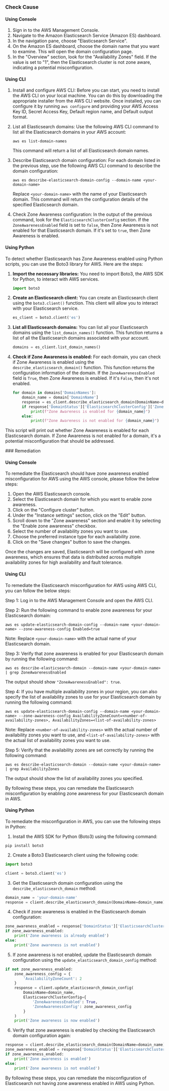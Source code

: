 

<Tabs><Tab title='Cause'>
### Check Cause

#### Using Console

1. Sign in to the AWS Management Console.
2. Navigate to the Amazon Elasticsearch Service (Amazon ES) dashboard.
3. In the navigation pane, choose "Elasticsearch Service".
4. On the Amazon ES dashboard, choose the domain name that you want to examine. This will open the domain configuration page.
5. In the "Overview" section, look for the "Availability Zones" field. If the value is set to "1", then the Elasticsearch cluster is not zone aware, indicating a potential misconfiguration.

#### Using CLI

1. Install and configure AWS CLI: Before you can start, you need to install the AWS CLI on your local machine. You can do this by downloading the appropriate installer from the AWS CLI website. Once installed, you can configure it by running `aws configure` and providing your AWS Access Key ID, Secret Access Key, Default region name, and Default output format.

2. List all Elasticsearch domains: Use the following AWS CLI command to list all the Elasticsearch domains in your AWS account:

   ```
   aws es list-domain-names
   ```
   This command will return a list of all Elasticsearch domain names.

3. Describe Elasticsearch domain configuration: For each domain listed in the previous step, use the following AWS CLI command to describe the domain configuration:

   ```
   aws es describe-elasticsearch-domain-config --domain-name <your-domain-name>
   ```
   Replace `<your-domain-name>` with the name of your Elasticsearch domain. This command will return the configuration details of the specified Elasticsearch domain.

4. Check Zone Awareness configuration: In the output of the previous command, look for the `ElasticsearchClusterConfig` section. If the `ZoneAwarenessEnabled` field is set to `false`, then Zone Awareness is not enabled for that Elasticsearch domain. If it's set to `true`, then Zone Awareness is enabled.

#### Using Python

To detect whether Elasticsearch has Zone Awareness enabled using Python scripts, you can use the Boto3 library for AWS. Here are the steps:

1. **Import the necessary libraries:**
   You need to import Boto3, the AWS SDK for Python, to interact with AWS services.

   ```python
   import boto3
   ```

2. **Create an Elasticsearch client:**
   You can create an Elasticsearch client using the `boto3.client()` function. This client will allow you to interact with your Elasticsearch service.

   ```python
   es_client = boto3.client('es')
   ```

3. **List all Elasticsearch domains:**
   You can list all your Elasticsearch domains using the `list_domain_names()` function. This function returns a list of all the Elasticsearch domains associated with your account.

   ```python
   domains = es_client.list_domain_names()
   ```

4. **Check if Zone Awareness is enabled:**
   For each domain, you can check if Zone Awareness is enabled using the `describe_elasticsearch_domain()` function. This function returns the configuration information of the domain. If the `ZoneAwarenessEnabled` field is `True`, then Zone Awareness is enabled. If it's `False`, then it's not enabled.

   ```python
   for domain in domains['DomainNames']:
       domain_name = domain['DomainName']
       response = es_client.describe_elasticsearch_domain(DomainName=domain_name)
       if response['DomainStatus']['ElasticsearchClusterConfig']['ZoneAwarenessEnabled']:
           print(f"Zone Awareness is enabled for {domain_name}")
       else:
           print(f"Zone Awareness is not enabled for {domain_name}")
   ```

This script will print out whether Zone Awareness is enabled for each Elasticsearch domain. If Zone Awareness is not enabled for a domain, it's a potential misconfiguration that should be addressed.

</Tab>

<Tab title='Remediation'>
### Remediation

#### Using Console

To remediate the Elasticsearch should have zone awareness enabled misconfiguration for AWS using the AWS console, please follow the below steps:

1. Open the AWS Elasticsearch console.
2. Select the Elasticsearch domain for which you want to enable zone awareness.
3. Click on the "Configure cluster" button.
4. Under the "Instance settings" section, click on the "Edit" button.
5. Scroll down to the "Zone awareness" section and enable it by selecting the "Enable zone awareness" checkbox.
6. Select the number of availability zones you want to use.
7. Choose the preferred instance type for each availability zone.
8. Click on the "Save changes" button to save the changes.

Once the changes are saved, Elasticsearch will be configured with zone awareness, which ensures that data is distributed across multiple availability zones for high availability and fault tolerance.

#### Using CLI

To remediate the Elasticsearch misconfiguration for AWS using AWS CLI, you can follow the below steps:

Step 1: Log in to the AWS Management Console and open the AWS CLI.

Step 2: Run the following command to enable zone awareness for your Elasticsearch domain:

```
aws es update-elasticsearch-domain-config --domain-name <your-domain-name> --zone-awareness-config Enabled=true
```

Note: Replace `<your-domain-name>` with the actual name of your Elasticsearch domain.

Step 3: Verify that zone awareness is enabled for your Elasticsearch domain by running the following command:

```
aws es describe-elasticsearch-domain --domain-name <your-domain-name> | grep ZoneAwarenessEnabled
```

The output should show `"ZoneAwarenessEnabled": true`.

Step 4: If you have multiple availability zones in your region, you can also specify the list of availability zones to use for your Elasticsearch domain by running the following command:

```
aws es update-elasticsearch-domain-config --domain-name <your-domain-name> --zone-awareness-config AvailabilityZoneCount=<number-of-availability-zones>, AvailabilityZones=<list-of-availability-zones>
```

Note: Replace `<number-of-availability-zones>` with the actual number of availability zones you want to use, and `<list-of-availability-zones>` with the actual list of availability zones you want to use.

Step 5: Verify that the availability zones are set correctly by running the following command:

```
aws es describe-elasticsearch-domain --domain-name <your-domain-name> | grep AvailabilityZones
```

The output should show the list of availability zones you specified.

By following these steps, you can remediate the Elasticsearch misconfiguration by enabling zone awareness for your Elasticsearch domain in AWS.

#### Using Python

To remediate the misconfiguration in AWS, you can use the following steps in Python:

1. Install the AWS SDK for Python (Boto3) using the following command:
```
pip install boto3
```

2. Create a Boto3 Elasticsearch client using the following code:
```python
import boto3

client = boto3.client('es')
```

3. Get the Elasticsearch domain configuration using the `describe_elasticsearch_domain` method:
```python
domain_name = 'your-domain-name'
response = client.describe_elasticsearch_domain(DomainName=domain_name)
```

4. Check if zone awareness is enabled in the Elasticsearch domain configuration:
```python
zone_awareness_enabled = response['DomainStatus']['ElasticsearchClusterConfig']['ZoneAwarenessEnabled']
if zone_awareness_enabled:
    print('Zone awareness is already enabled')
else:
    print('Zone awareness is not enabled')
```

5. If zone awareness is not enabled, update the Elasticsearch domain configuration using the `update_elasticsearch_domain_config` method:
```python
if not zone_awareness_enabled:
    zone_awareness_config = {
        'AvailabilityZoneCount': 2
    }
    response = client.update_elasticsearch_domain_config(
        DomainName=domain_name,
        ElasticsearchClusterConfig={
            'ZoneAwarenessEnabled': True,
            'ZoneAwarenessConfig': zone_awareness_config
        }
    )
    print('Zone awareness is now enabled')
```

6. Verify that zone awareness is enabled by checking the Elasticsearch domain configuration again:
```python
response = client.describe_elasticsearch_domain(DomainName=domain_name)
zone_awareness_enabled = response['DomainStatus']['ElasticsearchClusterConfig']['ZoneAwarenessEnabled']
if zone_awareness_enabled:
    print('Zone awareness is enabled')
else:
    print('Zone awareness is not enabled')
```

By following these steps, you can remediate the misconfiguration of Elasticsearch not having zone awareness enabled in AWS using Python.


</Tab>
</Tabs>